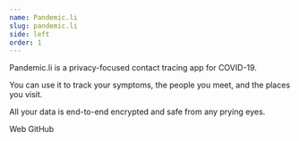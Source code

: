 ```yaml
---
name: Pandemic.li
slug: pandemic.li
side: left
order: 1
---
```


<Content>
  <p>Pandemic.li is a privacy-focused contact tracing app for COVID-19.</p>
  <p className="mt-2">
    You can use it to track your symptoms, the people you meet, and the places
    you visit.
  </p>
  <p className="mt-2">
    All your data is end-to-end encrypted and safe from any prying eyes.
  </p>
</Content>

<Footer>
  <Link href="https://pandemic.li">Web</Link>
  <Link href="https://github.com/pandemicli">GitHub</Link>
</Footer>
